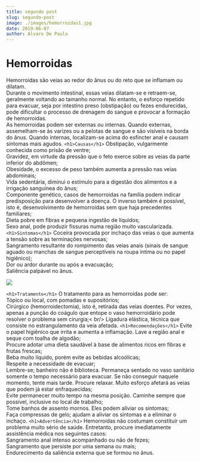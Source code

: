 ```yaml
---
title: segundo post
slug: segundo-post
image: ./images/hemorroidas1.jpg
date: 2019-06-07
author: Alvaro De Paula
---
```




# Hemorroidas

Hemorroidas são veias ao redor do ânus ou do reto que se inflamam ou dilatam.<br />
Durante o movimento intestinal, essas veias dilatam-se e retraem-se, geralmente voltando ao tamanho normal. No entanto, o esforço repetido para evacuar, seja por intestino preso (obstipação) ou fezes endurecidas, pode dificultar o processo de drenagem do sangue e provocar a formação de hemorroidas.<br />
As hemorroidas podem ser externas ou internas. Quando externas, assemelham-se às varizes ou a pelotas de sangue e são visíveis na borda do ânus. Quando internas, localizam-se acima do esfíncter anal e causam sintomas mais agudos.
`<h1>Causas</h1>`
Obstipação, vulgarmente conhecida como prisão de ventre;</br>
Gravidez, em virtude da pressão que o feto exerce sobre as veias da parte inferior do abdômen;<br />
Obesidade, o excesso de peso também aumenta a pressão nas veias abdominais;<br />
Vida sedentária, diminui o estímulo para a digestão dos alimentos e a irrigação sanguínea do ânus;<br />
Componente genético, casos de hemorroidas na família podem indicar predisposição para desenvolver a doença. O inverso também é possível, isto é, desenvolvimento de hemorroidas sem que haja precedentes familiares;<br />
Dieta pobre em fibras e pequena ingestão de líquidos;<br />
Sexo anal, pode produzir fissuras numa região muito vascularizada.
`<h1>Sintomas</h1>`
Coceira provocada por inchaço das veias o que aumenta a tensão sobre as terminações nervosas;<br />
Sangramento resultante do rompimento das veias anais (sinais de sangue aguado ou manchas de sangue perceptíveis na roupa íntima ou no papel higiênico);<br />
Dor ou ardor durante ou após a evacuação;<br />
Saliência palpável no ânus.

<div className="post-image">

![](./images/hemorroidas2.jpg)

</div>

`<h1>Tratamento</h1>`
O tratamento para as hemorroidas pode ser:<br />
Tópico ou local, com pomadas e supositórios;<br />
Cirúrgico (hemorroidectomia), isto é, retirada das veias doentes. Por vezes, apenas a punção do coágulo que entope o vaso hemorroidário pode resolver o problema sem cirurgia;< br/>
Ligadura elástica, técnica que consiste no estrangulamento da veia afetada.
`<h1>Recomendações</h1>`
Evite o papel higiênico que irrita e aumenta a inflamação. Lave a região anal e seque com toalha de algodão;<br />
Procure adotar uma dieta saudável à base de alimentos ricos em fibras e frutas frescas;<br />
Beba muito líquido, porém evite as bebidas alcoólicas;<br />
Respeite a necessidade de evacuar;<br />
Lembre-se; banheiro não é biblioteca. Permaneça sentado no vaso sanitário somente o tempo necessário para evacuar. Se não conseguir naquele momento, tente mais tarde. Procure relaxar. Muito esforço afetará as veias que podem já estar enfraquecidas;<br />
Evite permanecer muito tempo na mesma posição. Caminhe sempre que possível, inclusive no local de trabalho;<br />
Tome banhos de assento mornos. Eles podem aliviar os sintomas;<br />
Faça compressas de gelo; ajudam a aliviar os sintomas e a eliminar o inchaço.
`<h1>Advertência</h1>`
Hemorroidas não costumam constituir um problema muito sério de saúde. Entretanto, procure imediatamente assistência médica nos seguintes casos:<br />
Sangramento anal intenso acompanhado ou não de fezes;<br />
Sangramento que persiste por uma semana ou mais;<br />
Endurecimento da saliência externa que se formou no ânus.
